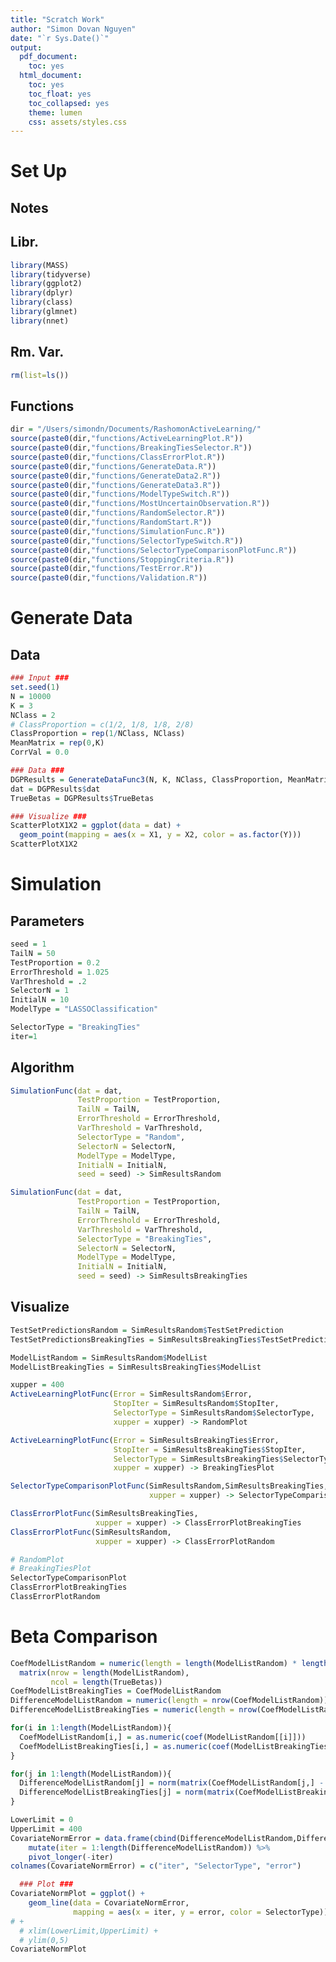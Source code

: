 ```yaml
---
title: "Scratch Work"
author: "Simon Dovan Nguyen"
date: "`r Sys.Date()`"
output:
  pdf_document:
    toc: yes
  html_document:
    toc: yes
    toc_float: yes
    toc_collapsed: yes
    theme: lumen
    css: assets/styles.css
---
```


# Set Up

## Notes

## Libr.

```r
library(MASS)
library(tidyverse)
library(ggplot2)
library(dplyr)
library(class)
library(glmnet)
library(nnet)
```

## Rm. Var.

```r
rm(list=ls())
```

## Functions

```r
dir = "/Users/simondn/Documents/RashomonActiveLearning/"
source(paste0(dir,"functions/ActiveLearningPlot.R"))
source(paste0(dir,"functions/BreakingTiesSelector.R"))
source(paste0(dir,"functions/ClassErrorPlot.R"))
source(paste0(dir,"functions/GenerateData.R"))
source(paste0(dir,"functions/GenerateData2.R"))
source(paste0(dir,"functions/GenerateData3.R"))
source(paste0(dir,"functions/ModelTypeSwitch.R"))
source(paste0(dir,"functions/MostUncertainObservation.R"))
source(paste0(dir,"functions/RandomSelector.R"))
source(paste0(dir,"functions/RandomStart.R"))
source(paste0(dir,"functions/SimulationFunc.R"))
source(paste0(dir,"functions/SelectorTypeSwitch.R"))
source(paste0(dir,"functions/SelectorTypeComparisonPlotFunc.R"))
source(paste0(dir,"functions/StoppingCriteria.R"))
source(paste0(dir,"functions/TestError.R"))
source(paste0(dir,"functions/Validation.R"))
```

# Generate Data

## Data

```r
### Input ###
set.seed(1)
N = 10000
K = 3
NClass = 2
# ClassProportion = c(1/2, 1/8, 1/8, 2/8)
ClassProportion = rep(1/NClass, NClass)
MeanMatrix = rep(0,K)
CorrVal = 0.0
```
    
```r
### Data ###
DGPResults = GenerateDataFunc3(N, K, NClass, ClassProportion, MeanMatrix, CorrVal)
dat = DGPResults$dat
TrueBetas = DGPResults$TrueBetas
```

```r
### Visualize ###
ScatterPlotX1X2 = ggplot(data = dat) +
  geom_point(mapping = aes(x = X1, y = X2, color = as.factor(Y)))
ScatterPlotX1X2
```

# Simulation

## Parameters

```r
seed = 1
TailN = 50
TestProportion = 0.2
ErrorThreshold = 1.025
VarThreshold = .2
SelectorN = 1
InitialN = 10
ModelType = "LASSOClassification"

SelectorType = "BreakingTies"
iter=1
```

## Algorithm
```r
SimulationFunc(dat = dat,
               TestProportion = TestProportion,
               TailN = TailN,
               ErrorThreshold = ErrorThreshold,
               VarThreshold = VarThreshold,
               SelectorType = "Random",
               SelectorN = SelectorN,
               ModelType = ModelType,
               InitialN = InitialN,
               seed = seed) -> SimResultsRandom

SimulationFunc(dat = dat,
               TestProportion = TestProportion,
               TailN = TailN,
               ErrorThreshold = ErrorThreshold,
               VarThreshold = VarThreshold,
               SelectorType = "BreakingTies",
               SelectorN = SelectorN,
               ModelType = ModelType,
               InitialN = InitialN,
               seed = seed) -> SimResultsBreakingTies
```

## Visualize
```r
TestSetPredictionsRandom = SimResultsRandom$TestSetPrediction
TestSetPredictionsBreakingTies = SimResultsBreakingTies$TestSetPrediction

ModelListRandom = SimResultsRandom$ModelList
ModelListBreakingTies = SimResultsBreakingTies$ModelList
```


```r
xupper = 400
ActiveLearningPlotFunc(Error = SimResultsRandom$Error,
                       StopIter = SimResultsRandom$StopIter,
                       SelectorType = SimResultsRandom$SelectorType,
                       xupper = xupper) -> RandomPlot

ActiveLearningPlotFunc(Error = SimResultsBreakingTies$Error,
                       StopIter = SimResultsBreakingTies$StopIter,
                       SelectorType = SimResultsBreakingTies$SelectorType,
                       xupper = xupper) -> BreakingTiesPlot

SelectorTypeComparisonPlotFunc(SimResultsRandom,SimResultsBreakingTies,
                               xupper = xupper) -> SelectorTypeComparisonPlot

ClassErrorPlotFunc(SimResultsBreakingTies,
                   xupper = xupper) -> ClassErrorPlotBreakingTies
ClassErrorPlotFunc(SimResultsRandom,
                   xupper = xupper) -> ClassErrorPlotRandom
```

```r
# RandomPlot
# BreakingTiesPlot
SelectorTypeComparisonPlot
ClassErrorPlotBreakingTies
ClassErrorPlotRandom
```

# Beta Comparison

```r
CoefModelListRandom = numeric(length = length(ModelListRandom) * length(TrueBetas)) %>%
  matrix(nrow = length(ModelListRandom),
         ncol = length(TrueBetas))
CoefModelListBreakingTies = CoefModelListRandom
DifferenceModelListRandom = numeric(length = nrow(CoefModelListRandom))
DifferenceModelListBreakingTies = numeric(length = nrow(CoefModelListRandom))

for(i in 1:length(ModelListRandom)){
  CoefModelListRandom[i,] = as.numeric(coef(ModelListRandom[[i]]))
  CoefModelListBreakingTies[i,] = as.numeric(coef(ModelListBreakingTies[[i]]))
}
```

```r
for(j in 1:length(ModelListRandom)){
  DifferenceModelListRandom[j] = norm(matrix(CoefModelListRandom[j,] - TrueBetas))
  DifferenceModelListBreakingTies[j] = norm(matrix(CoefModelListBreakingTies[j,] - TrueBetas))
}

```


```r
LowerLimit = 0
UpperLimit = 400
CovariateNormError = data.frame(cbind(DifferenceModelListRandom,DifferenceModelListBreakingTies)) %>% 
    mutate(iter = 1:length(DifferenceModelListRandom)) %>%
    pivot_longer(-iter)
colnames(CovariateNormError) = c("iter", "SelectorType", "error")

  ### Plot ###
CovariateNormPlot = ggplot() + 
    geom_line(data = CovariateNormError,
              mapping = aes(x = iter, y = error, color = SelectorType))
# +
  # xlim(LowerLimit,UpperLimit) + 
  # ylim(0,5)
CovariateNormPlot
```




